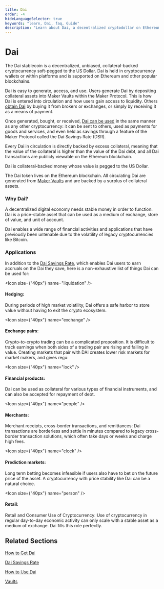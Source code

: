 ```yaml
---
title: Dai
order: -4
hideLanguageSelector: true
keywords: "learn, Dai, faq, Guide"
description: "Learn about Dai, a decentralized cryptodollar on Ethereum."
---
```


# Dai

The Dai stablecoin is a decentralized, unbiased, collateral-backed cryptocurrency soft-pegged to the US Dollar. Dai is held in cryptocurrency wallets or within platforms and is supported on Ethereum and other popular blockchains.

Dai is easy to generate, access, and use. Users generate Dai by depositing collateral assets into Maker Vaults within the Maker Protocol. This is how Dai is entered into circulation and how users gain access to liquidity. Others [obtain Dai](/learn/dai/get-dai/) by buying it from brokers or exchanges, or simply by receiving it as a means of payment.

Once generated, bought, or received, [Dai can be used](/learn/dai/use-dai/) in the same manner as any other cryptocurrency: it can be sent to others, used as payments for goods and services, and even held as savings through a feature of the Maker Protocol called the Dai Savings Rate (DSR).

Every Dai in circulation is directly backed by excess collateral, meaning that the value of the collateral is higher than the value of the Dai debt, and all Dai transactions are publicly viewable on the Ethereum blockchain.

Dai is collateral-backed money whose value is pegged to the US Dollar.

The Dai token lives on the Ethereum blockchain. All circulating Dai are generated from [Maker Vaults](/learn/vaults/) and are backed by a surplus of collateral assets.

### Why Dai?

A decentralized digital economy needs stable money in order to function. Dai is a price-stable asset that can be used as a medium of exchange, store of value, and unit of account.

Dai enables a wide range of financial activities and applications that have previously been untenable due to the volatility of legacy cryptocurrencies like Bitcoin.

### Applications

In addition to the [Dai Savings Rate](/learn/dai/dsr/), which enables Dai users to earn accruals on the Dai they save, here is a non-exhaustive list of things Dai can be used for:

<Chocolate>

<Box>

<Icon size={"40px"} name="liquidation" />

#### Hedging:

During periods of high market volatility, Dai offers a safe harbor to store value without having to exit the crypto ecosystem.

</Box>

<Box>

 <Icon size={"40px"} name="exchange" />

#### Exchange pairs:

Crypto-to-crypto trading can be a complicated proposition. It is difficult to track earnings when both sides of a trading pair are rising and falling in value. Creating markets that pair with DAI creates lower risk markets for market makers, and gives regu

</Box>

<Box>

<Icon size={"40px"} name="lock" />

#### Financial products:

Dai can be used as collateral for various types of financial instruments, and can also be accepted for repayment of debt.

</Box>

</Chocolate>

<Chocolate>

<Box>

<Icon size={"40px"} name="people" />

#### Merchants:

Merchant receipts, cross-border transactions, and remittances: Dai transactions are borderless and settle in minutes compared to legacy cross-border transaction solutions, which often take days or weeks and charge high fees.

</Box>

<Box>

 <Icon size={"40px"} name="clock" />

#### Prediction markets:

 Long term betting becomes infeasible if users also have to bet on the future price of the asset. A cryptocurrency with price stability like Dai can be a natural choice.

</Box>

<Box>

<Icon size={"40px"} name="person" />

#### Retail:

Retail and Consumer Use of Cryptocurrency: Use of cryptocurrency in regular day-to-day economic activity can only scale with a stable asset as a medium of exchange. Dai fills this role perfectly.

</Box>

</Chocolate>

## Related Sections

<List>

[How to Get Dai](/learn/dai/get-dai/)

[Dai Savings Rate](/learn/dai/dsr/)

[How to Use Dai](/learn/dai/use-dai/)

[Vaults](/learn/vaults/)

</List>